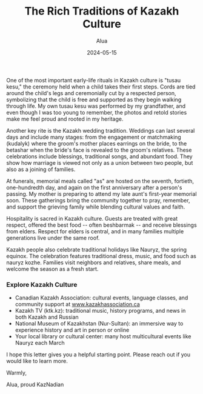 ﻿---
title: "The Rich Traditions of Kazakh Culture"
excerpt: "As a person who moved here from Kazakhstan when I was 10, I'd love the opportunity to introduce you to some of the most meaningful rites of passage and traditions from Kazakh culture, a culture that values family roots, hospitality, and deep respect for heritage."
author: "Alua"
date: 2024-05-15
readTime: "6 min read"
image: "/Personal-website/images/tusau.jpg"
---
One of the most important early-life rituals in Kazakh culture is "tusau kesu," the ceremony held when a child takes their first steps. Cords are tied around the child's legs and ceremonially cut by a respected person, symbolizing that the child is free and supported as they begin walking through life. My own tusau kesu was performed by my grandfather, and even though I was too young to remember, the photos and retold stories make me feel proud and rooted in my heritage.

Another key rite is the Kazakh wedding tradition. Weddings can last several days and include many stages: from the engagement or matchmaking (kudalyk) where the groom's mother places earrings on the bride, to the betashar when the bride's face is revealed to the groom's relatives. These celebrations include blessings, traditional songs, and abundant food. They show how marriage is viewed not only as a union between two people, but also as a joining of families.

At funerals, memorial meals called "as" are hosted on the seventh, fortieth, one-hundredth day, and again on the first anniversary after a person's passing. My mother is preparing to attend my late aunt's first-year memorial soon. These gatherings bring the community together to pray, remember, and support the grieving family while blending cultural values and faith.

Hospitality is sacred in Kazakh culture. Guests are treated with great respect, offered the best food -- often beshbarmak -- and receive blessings from elders. Respect for elders is central, and in many families multiple generations live under the same roof.

Kazakh people also celebrate traditional holidays like Nauryz, the spring equinox. The celebration features traditional dress, music, and food such as nauryz kozhe. Families visit neighbors and relatives, share meals, and welcome the season as a fresh start.

### Explore Kazakh Culture

- Canadian Kazakh Association: cultural events, language classes, and community support at www.kazakhassociation.ca
- Kazakh TV (ktk.kz): traditional music, history programs, and news in both Kazakh and Russian
- National Museum of Kazakhstan (Nur-Sultan): an immersive way to experience history and art in person or online
- Your local library or cultural center: many host multicultural events like Nauryz each March

I hope this letter gives you a helpful starting point. Please reach out if you would like to learn more.

Warmly,

Alua, proud KazNadian
